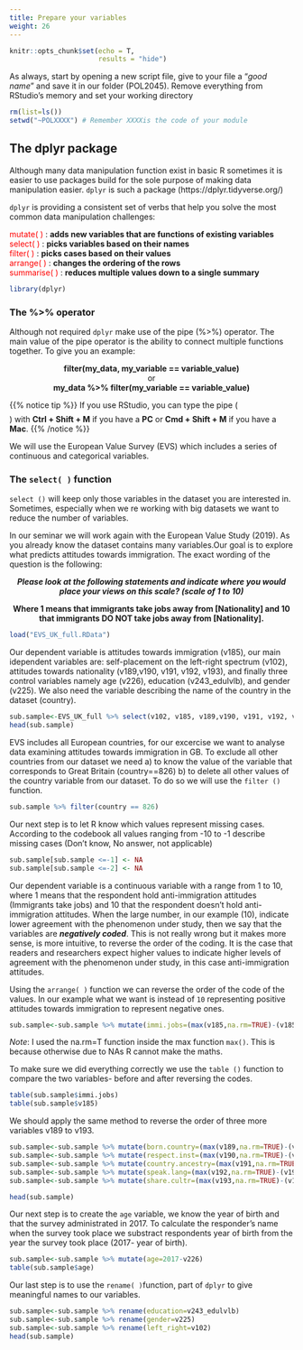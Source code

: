 ```yaml
---
title: Prepare your variables
weight: 26
---
```


```r
knitr::opts_chunk$set(echo = T,
                      results = "hide")
```

As always, start by opening a new script file, give to your file a "_good name_" and save it in our folder (POL2045). Remove everything from RStudio's memory and set your working directory

```r
rm(list=ls())
setwd("~POLXXXX") # Remember XXXXis the code of your module
```

## The dplyr package

Although many data manipulation function exist in basic R sometimes it is easier to use packages build for the sole purpose of making data manipulation easier. `dplyr` is such a package (https://dplyr.tidyverse.org/) 

`dplyr` is providing a consistent set of verbs that help you solve the most common data manipulation challenges: 


<span style="color:red"> mutate( ) </span>: **adds new variables that are functions of existing variables** \
<span style="color:red"> select( ) </span>: **picks variables based on their names** \
<span style="color:red"> filter( ) </span>: **picks cases based on their values** \
<span style="color:red"> arrange( ) </span>: **changes the ordering of the rows** \
<span style="color:red"> summarise( ) </span>: **reduces multiple values down to a single summary** \


```r
library(dplyr)
```


### The %>% operator 

Although not required `dplyr` make use of the pipe (%>%) operator. The main value of the pipe operator is the ability to connect multiple functions together. To give you an example:

<center>

**filter(my_data, my_variable == variable_value)** \
or \
**my_data %>% filter(my_variable == variable_value)** \

</center>

{{% notice tip %}} If you use RStudio, you can type the pipe ($$%>%$$) with **Ctrl + Shift + M** if you have a **PC** or **Cmd + Shift + M** if you have a **Mac**.
{{% /notice %}} 

We will use the European Value Survey (EVS) which includes a series of continuous and categorical variables.

### The `select( )` function

`select ()` will keep only those variables in the dataset you are interested in. Sometimes, especially when we re working with big datasets we want to reduce the number of variables. 


In our seminar we will work again with the European Value Study (2019). As you already know the dataset contains many variables.Our goal is to explore what predicts attitudes towards immigration.  The exact wording of the question is the following:


<center>
_**Please look at the following statements and indicate where you would place your views on this scale? (scale of 1 to 10)**_ 

**Where  1 means that immigrants take jobs away from [Nationality] and 10 that immigrants DO NOT take jobs away from [Nationality].**
</center>                        


```r
load("EVS_UK_full.RData")
```

Our dependent variable is attitudes towards immigration (v185), our main idependent variables are: self-placement on the left-right spectrum (v102), attitudes towards nationality (v189,v190, v191, v192, v193), and finally three control variables namely age (v226), education (v243_edulvlb), and gender (v225). We also need the variable describing the name of the country in the dataset (country).

```r
sub.sample<-EVS_UK_full %>% select(v102, v185, v189,v190, v191, v192, v193, v225, v226,v243_edulvlb,country)
head(sub.sample)
```

EVS includes all European countries, for our excercise we want to analyse data examining attitudes towards immigration in GB. To exclude all other countries from our dataset we need a) to know the value of the variable that corresponds to Great Britain (country==826) b) to delete all other values of the country variable from our dataset. To do so we will use the `filter ()` function. 

```r
sub.sample %>% filter(country == 826) 
```

Our next step is to let R know which values represent missing cases. According to the codebook all values ranging from -10 to -1 describe missing cases (Don't know, No answer, not applicable)

```r
sub.sample[sub.sample <=-1] <- NA
sub.sample[sub.sample <=-2] <- NA
```


Our dependent variable is a continuous variable with a range from 1 to 10, where 1 means that the respondent hold anti-immigration attitudes (Immigrants take jobs)  and 10 that the respondent doesn't hold anti-immigration attitudes. When the large number, in our example (10), indicate lower agreement with the phenomenon under study, then we say that the variables are **_negatively coded_**. This is not really wrong but it makes more sense, is more intuitive, to reverse the order of the coding. It is the case that readers and researchers expect higher values to indicate higher levels of agreement with the phenomenon under study, in this case anti-immigration attitudes.


Using the `arrange( )` function we can reverse the order of the code of the values. In our example what we want is instead of `10` representing positive attitudes towards immigration to represent negative ones.

```r
sub.sample<-sub.sample %>% mutate(immi.jobs=(max(v185,na.rm=TRUE)-(v185)))
```
*Note*: I used the na.rm=T function inside the max function `max()`. This is because otherwise due to NAs R cannot make the maths.

To make sure we did everything correctly we use the `table ()` function to compare the two variables- before and after reversing the codes.

```r
table(sub.sample$immi.jobs)
table(sub.sample$v185)
```

We should apply the same method to reverse the order of three more variables v189 to v193. 

```r
sub.sample<-sub.sample %>% mutate(born.country=(max(v189,na.rm=TRUE)-(v189)))
sub.sample<-sub.sample %>% mutate(respect.inst=(max(v190,na.rm=TRUE)-(v190)))
sub.sample<-sub.sample %>% mutate(country.ancestry=(max(v191,na.rm=TRUE)-(v191)))
sub.sample<-sub.sample %>% mutate(speak.lang=(max(v192,na.rm=TRUE)-(v192)))
sub.sample<-sub.sample %>% mutate(share.cultr=(max(v193,na.rm=TRUE)-(v193)))

head(sub.sample)
```


Our next step is to create the `age` variable, we know the year of birth and that the survey administrated in 2017. To calculate the responder's name when the survey took place we substract respondents year of birth from the year the survey took place (2017- year of birth).  

```r
sub.sample<-sub.sample %>% mutate(age=2017-v226)
table(sub.sample$age)
```

Our last step is to use the `rename( )`function, part of `dplyr` to give meaningful names to our variables.

```r
sub.sample<-sub.sample %>% rename(education=v243_edulvlb)
sub.sample<-sub.sample %>% rename(gender=v225)
sub.sample<-sub.sample %>% rename(left_right=v102)
head(sub.sample)
```

